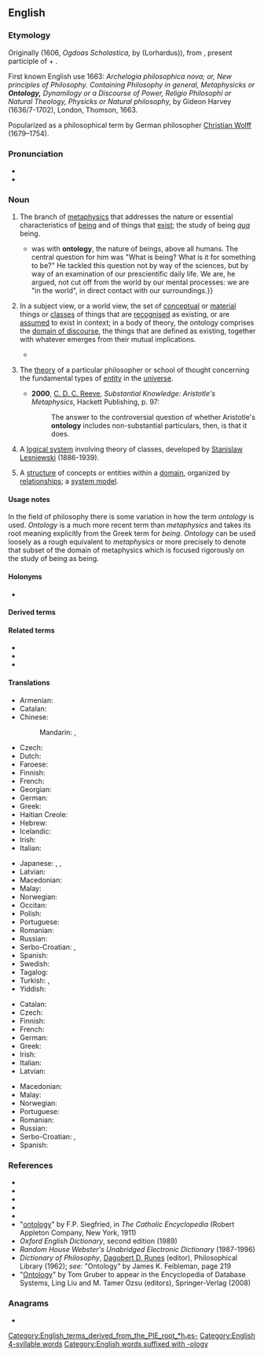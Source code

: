 ==English==
{{wikipedia}}

===Etymology===
Originally {{der|en|la|ontologia}} (1606, ''Ogdoas Scholastica,'' by {{w|Jacob Lorhard}} (Lorhardus)), from {{der|en|grc|ὤν||on}}, present participle of {{m|grc|εἰμί||being, existing, essence}} + {{m|grc|λόγος||account}}.

First known English use 1663: ''Archelogia philosophica nova; or, New principles of Philosophy. Containing Philosophy in general, Metaphysicks or '''Ontology,''' Dynamilogy or a Discourse of Power, Religio Philosophi or Natural Theology, Physicks or Natural philosophy,'' by Gideon Harvey (1636/7-1702), London, Thomson, 1663.

Popularized as a philosophical term by German philosopher [[w:Christian Wolff (philosopher)|Christian Wolff]] (1679–1754).

===Pronunciation===
* {{IPA|/ɒnˈtɒləd͡ʒi/|lang=en}}
* {{rhymes|ɒlədʒi|lang=en}}

===Noun===
{{en-noun|~|ontologies}}
{{examples-right|sense=Concepts in ontologies of various subject or world views|examples='''[[atom|Atoms]], [[molecule]]s, [[ion]]s and [[electron]]s''' [[occur]] in the '''ontology of [[chemistry]]'''.<br>'''[[witch|Witches]], [[magic]],''' and '''[[unlucky]] numbers''' occur in the '''ontology of [[superstition]]s'''<br>'''[[theorem|Theorems]], [[constant]]s,''' and '''[[variable]]s''' occur in the '''ontologies of [[axiomatic]] [[structure]]s'''}}
# {{lb|en|uncountable|philosophy}} The branch of [[metaphysics]] that addresses the nature or essential characteristics of [[being]] and of things that [[exist]]; the study of being ''[[qua]]'' being.
#* {{quote-journal|lang=en|author=Michael Inwood|title=Martin Heidegger: the philosopher who fell for Hitler &#91;print version: Hitler's philosopher&#93;|url=http://www.telegraph.co.uk/culture/books/10739165/Martin-Heidegger-the-philosopher-who-fell-for-Hitler.html|work={{w|The Daily Telegraph}} (Review)|location=London|date=12 April 2014|page=R10|passage=[[w:Martin Heidegger|&#91;Martin&#93; Heidegger]]'s concern {{...}} was with '''ontology''', the nature of beings, above all humans. The central question for him was "What is being? What is it for something to be?" He tackled this question not by way of the sciences, but by way of an examination of our prescientific daily life. We are, he argued, not cut off from the world by our mental processes: we are "in the world", in direct contact with our surroundings.}}
# {{lb|en|uncountable|philosophy}} In a subject view, or a world view, the set of [[conceptual]] or [[material]] things or [[class]]es of things that are [[recognise]]d as existing, or are [[assume]]d to exist in context; in a body of theory, the ontology comprises the [[domain of discourse]], the things that are defined as existing, together with whatever emerges from their mutual implications. 
#*{{quote-text|lang=en|year=2017|author=Daniel C. Dennett|title=From Bacteria to Bach and Back|ISBN=978-0-141-9780-48|passage=Do you believe in [[ghost]]s? Then ghosts are in your '''ontology''', along with tables and chairs and songs and [[vacation]]s, and snow, and all the rest. It has proved more than [[convenient]] to [[extend]] the [[term]] "'''ontology'''" [[beyond]] this [[primary]] meaning and use it for the set of "things" that an animal can [[recognize]] and behave [[appropriately]] with [[regard]] to (whether or not animals can [[properly]] be said to have [[belief]]s) and &mdash; more recently &mdash; the set of "things" a computer program has to be able to deal with to do its job (whether or not ''it'' can [[properly]] be said to have [[belief]]s). [[vacation|Vacations]] are not in the '''ontology''' of a polar bear, but snow is, and so are seals. Snow is [[probably]] not in the '''ontology''' of a [[manatee]], but [[outboard motor|outboard-motor]] [[propeller]]s may well be, along with [[seaweed]] and fish and other manatees. The [[GPS]] [[system]] in your car handles [[one-way]] streets, left and right turns, speed limits, and the [[current]] [[velocity]] of your car (if it isn't zero, it may not let you put in a new [[target]] [[address]]), but its '''ontology''' also [[include]]s a number of [[satellite]]s, as well as [[signal]]s to and from those satellites, which it doesn't [[bother]] you with, but needs if it is to do its job.}}
# {{lb|en|countable|philosophy}} The [[theory]] of a particular philosopher or school of thought concerning the fundamental types of [[entity]] in the [[universe]].
#* '''2000''', [[w:C. D. C. Reeve|C. D. C. Reeve]], ''Substantial Knowledge: Aristotle's Metaphysics'', Hackett Publishing, p. 97:
#*: The answer to the controversial question of whether Aristotle's '''ontology''' includes non-substantial particulars, then, is that it does.
# {{lb|en|logic}} A [[logical system]] involving theory of classes, developed by [[w:Stanislaw_Lesniewski|Stanislaw Lesniewski]] (1886-1939).
# {{lb|en|computer science|information science}} A [[structure]] of concepts or entities within a [[domain]], organized by [[relationship]]s; a [[Wikipedia:Systems modeling|system model]].

====Usage notes====
In the field of philosophy there is some variation in how the term ''ontology'' is used. ''Ontology'' is a much more recent term than ''metaphysics'' and takes its root meaning explicitly from the Greek term for ''being.'' ''Ontology'' can be used loosely as a rough equivalent to ''metaphysics'' or more precisely to denote that subset of the domain of metaphysics which is focused rigorously on the study of being as being.

====Holonyms====
* {{l|en|metaphysics}}

====Derived terms====
{{der3|en|formal ontology
|metaontology
|ontologic
|ontological
|ontologise
|ontologist
|ontologistic
|ontologize
}}

====Related terms====
* {{l|en|ontic}}
* {{l|en|ontically}}
* {{l|en|ontonomy}}

====Translations====
{{trans-top|study of being}}
* Armenian: {{t+|hy|գոյաբանություն}}
* Catalan: {{t|ca|ontologia|f}}
* Chinese:
*: Mandarin: {{t+|cmn|本體論|sc=Hani}}, {{t+|cmn|本体论|tr=běntǐlùn|sc=Hani}}
* Czech: {{t+|cs|ontologie|f}}
* Dutch: {{t+|nl|ontologie|f}}
* Faroese: {{t|fo|verufrøði|f}}
* Finnish: {{t+|fi|ontologia}}
* French: {{t+|fr|ontologie|f}}
* Georgian: {{t|ka|ონთოლოგია}}
* German: {{t+|de|Ontologie|f}}
* Greek: {{t+|el|οντολογία|f}}
* Haitian Creole: {{t|ht|ontoloji}}
* Hebrew: {{t+|he|אונטולוגיה|tr=ontológia|f}}
* Icelandic: {{t|is|verufræði|f}}
* Irish: {{t|ga|ointeolaíocht|f}}
* Italian: {{t+|it|ontologia|f}}
{{trans-mid}}
* Japanese: {{t|ja|存在論|tr=そんざいろん, sonzairon|sc=Jpan}}, {{t|ja|オントロジー|tr=ontorojī|sc=Jpan}}, {{t|ja|本体論|tr=ほんたいろん, hontairon|sc=Jpan}}
* Latvian: {{t|lv|ontoloģija|f}}
* Macedonian: {{t|mk|онтологија|f|tr=ontológija|sc=Cyrl}}
* Malay: {{t|ms|ontologi}}
* Norwegian: {{t|no|ontologi|m}}
* Occitan: {{t|oc|ontologia|f}}
* Polish: {{t+|pl|ontologia}}
* Portuguese: {{t+|pt|ontologia|f}}
* Romanian: {{t+|ro|ontologie}}
* Russian: {{t+|ru|онтоло́гия|f}}
* Serbo-Croatian: {{t+|sh|ontològija|f}}, {{t|sh|онтологија|f}}
* Spanish: {{t+|es|ontología|f}}
* Swedish: {{t+|sv|ontologi|c}}
* Tagalog: {{t|tl|dalubmagingan}}
* Turkish: {{t|tr|varlık felsefesi}}, {{t+|tr|ontoloji}}
* Yiddish: {{t|yi|אָנטאָלאָגיע|f}}
{{trans-bottom}}

{{trans-top|system model in computer science}}
* Catalan: {{t|ca|ontologia|f}}
* Czech: {{t+|cs|ontologie|f}}
* Finnish: {{t+|fi|ontologia}}
* French: {{t+|fr|ontologie}}
* German: {{t+|de|Ontologie|f}}
* Greek: {{t+|el|οντολογία|f}}
* Irish: {{t|ga|ointeolaíocht|f}}
* Italian: {{t+|it|ontologia|f}}
* Latvian: {{t|lv|ontoloģija|f}}
{{trans-mid}}
* Macedonian: {{t|mk|онтологија|f|tr=ontológija|sc=Cyrl}}
* Malay: {{t|ms|ontologi}}
* Norwegian: {{t|no|ontologi|m}}
* Portuguese: {{t+|pt|ontologia|f}}
* Romanian: {{t+|ro|ontologie|f}}
* Russian: {{t+|ru|онтоло́гия|f}}
* Serbo-Croatian: {{t+|sh|ontològija|f}}, {{t|sh|онтологија|f}}
* Spanish: {{t+|es|ontología}}
{{trans-bottom}}

===References===
* {{R:Webster 1828}}
* {{R:Webster 1913|ontology}}
* {{R:Dictionary.com}}
* {{R:Encarta}}
* {{R:Lexico}}
* "[http://www.newadvent.org/cathen/11258a.htm ontology]" by F.P. Siegfried, in ''The Catholic Encyclopedia'' (Robert Appleton Company, New York, 1911)
* ''Oxford English Dictionary'', second edition (1989)
* ''Random House Webster's Unabridged Electronic Dictionary'' (1987-1996)
* ''Dictionary of Philosophy'', [[w:Dagobert D. Runes|Dagobert D. Runes]] (editor), Philosophical Library (1962); ''see:'' "Ontology" by James K. Feibleman, page 219
* "[http://tomgruber.org/writing/ontology-definition-2007.htm Ontology]" by Tom Gruber to appear in the Encyclopedia of Database Systems, Ling Liu and M. Tamer Özsu (editors), Springer-Verlag (2008)

[[Category:English_terms_derived_from_the_PIE_root_*h₁es-]]

===Anagrams===
* {{anagrams|en|a=glnoooty|tonology}}

[[Category:English 4-syllable words]]
[[Category:English words suffixed with -ology]]